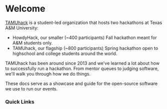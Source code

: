 # Welcome 

[TAMUhack](https://tamuhack.org) is a student-led organization that hosts two hackathons at Texas A&M University:
- HowdyHack, our smaller (~400 participants) Fall hackathon meant for A&M students only.
- TAMUhack, our flagship (~800 participants) Spring hackathon open to highschool and college students around the world.

TAMUhack has been around since 2013 and we've learned a lot about how to successfully run a hackathon.
From mentor queues to judging software, we'll walk you through how we do things.

These docs serve as a showcase and guide for the open-source software we use to run our events.

### Quick Links

<BoxGroup>
  <Box 
    text="HelpR"
    desc="Our Mentor Queue System"
    link="/mentoring/helpr"
  />
  <Box 
    text="Howl"
    desc="Moderated Spotify Queue"
    link="/"
  />
  <Box 
    text="HelpR"
    desc="Our mentor queue system"
    link="/"
  />
  <Box 
    text="HelpR"
    desc="Our mentor queue system"
    link="/"
  />
  <Box 
    text="HelpR"
    desc="Our mentor queue system"
    link="/"
  />
</BoxGroup>
